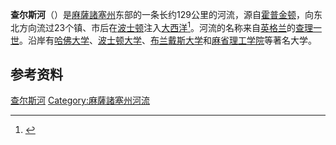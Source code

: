 {{noteTA
|1=zh-cn:马萨诸塞州; zh-sg:马萨诸塞州; zh-hk:麻省; zh-mo:麻省; zh-tw:麻薩諸塞州;
}}
{{Geobox|River
<!-- *** Name section *** -->
| name                  = Charles River<br>查尔斯河
| native_name           =
| other_name            =
| other_name1           =
| category              = 河流
| category_hide         = Yes
<!-- *** Image *** --->
| image                 = Longfellow pru.jpg
| image_size            = 250
| image_caption         = 查尔斯河以及横跨两岸的[[朗费罗桥|朗费罗桥]]，冬季拍摄。
<!-- *** Etymology *** --->
| etymology =
<!-- *** Country etc. *** -->
| country               = 美国
| country_flag          = 1
| state                 = 马萨诸塞州
| state_flag            = 1
| city                  = [[霍普金顿_(马萨诸塞州)|霍普金顿]]
|city1=[[剑桥_(马萨诸塞州)|剑桥]]
| city2                 = [[波士顿|波士顿]]
| landmark =
| landmark1 =
<!-- *** Geography *** -->
| length_imperial = 80
| watershed_imperial = 308
| discharge_location =
| discharge_imperial = 302
| discharge_max_imperial = 4150
| discharge_min_imperial = 0.1
| discharge1_location =
| discharge1_imperial =
<!-- *** Source *** -->
| source_name = 回声湖（Echo Lake）
| source_location = [[霍普金顿_(马萨诸塞州)|霍普金顿]]
| source_state = [[麻薩諸塞州|麻薩諸塞州]]
| source_country = 
| source_lat_d = 42
| source_lat_m = 11
| source_lat_s = 34
| source_lat_NS = N
| source_long_d = 71
| source_long_m = 30
| source_long_s = 43
| source_long_EW = W
| source_elevation_imperial = 350
| source_length_imperial =
<!-- *** Mouth *** -->
| mouth_name = [[波士顿港|波士顿港]]
| mouth_location = [[波士顿|波士顿]]
| mouth_state = [[麻薩諸塞州|麻薩諸塞州]]
| mouth_country = 
| mouth_lat_d = 42
| mouth_lat_m = 22
| mouth_lat_s = 14
| mouth_lat_NS = N
| mouth_long_d = 71
| mouth_long_m = 3
| mouth_long_s = 13
| mouth_long_EW = W
| mouth_elevation_imperial = 0
<!-- *** Tributaries *** -->
| tributary_left =
| tributary_left1 =
| tributary_right =
| tributary_right1 =
<!-- *** Free fields *** -->
| free_name =
| free_value =
<!-- *** Map section *** -->
| map = Charlesrivermap.png
| map_size = 300
| map_caption = 查尔斯河、[[米斯蒂克河|米斯蒂克河]]、[[尼庞西特河|尼庞西特河]]的流域
}}

'''查尔斯河'''（{{lang-en|Charles River}}）是[[麻薩諸塞州|麻薩諸塞州]]东部的一条长约129公里的河流，源自[[霍普金顿_(马萨诸塞州)|霍普金顿]]，向东北方向流过23个镇、市后在[[波士顿|波士顿]]注入[[大西洋|大西洋]]<ref name="ReferenceA">{{cite web |author=  |url= http://crwa.org/watershed.html |title= Charles River Watershed |publisher= The Charles River Watershed Association |date=  |accessdate= 2013年2月5日 |archive-url= https://web.archive.org/web/20130216031424/http://crwa.org/watershed.html |archive-date= 2013年2月16日 |dead-url= yes }}</ref>。河流的名称来自[[英格兰|英格兰]]的[[查理一世_(英格蘭)|查理一世]]。沿岸有[[哈佛大学|哈佛大学]]、[[波士顿大学|波士顿大学]]、[[布兰戴斯大学|布兰戴斯大学]]和[[麻省理工学院|麻省理工学院]]等著名大学。

==参考资料==
{{Reflist|30em}}

[[Category:查尔斯河|]]
[[Category:麻薩諸塞州河流|Category:麻薩諸塞州河流]]